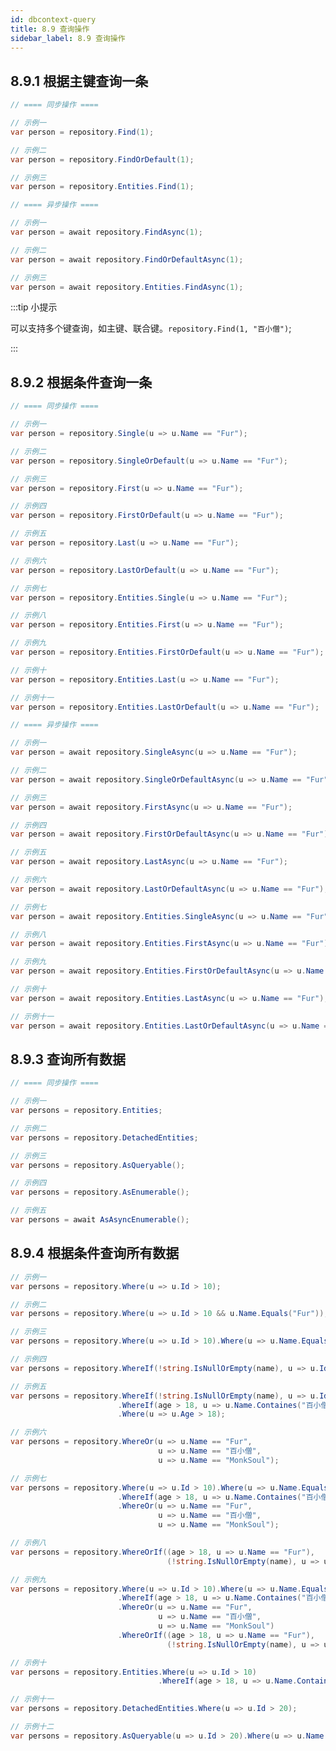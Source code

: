 ```yaml
---
id: dbcontext-query
title: 8.9 查询操作
sidebar_label: 8.9 查询操作
---
```


## 8.9.1 根据主键查询一条

```cs
// ==== 同步操作 ====

// 示例一
var person = repository.Find(1);

// 示例二
var person = repository.FindOrDefault(1);

// 示例三
var person = repository.Entities.Find(1);

// ==== 异步操作 ====

// 示例一
var person = await repository.FindAsync(1);

// 示例二
var person = await repository.FindOrDefaultAsync(1);

// 示例三
var person = await repository.Entities.FindAsync(1);

```

:::tip 小提示

可以支持多个键查询，如主键、联合键。`repository.Find(1, "百小僧")`;

:::

## 8.9.2 根据条件查询一条

```cs
// ==== 同步操作 ====

// 示例一
var person = repository.Single(u => u.Name == "Fur");

// 示例二
var person = repository.SingleOrDefault(u => u.Name == "Fur");

// 示例三
var person = repository.First(u => u.Name == "Fur");

// 示例四
var person = repository.FirstOrDefault(u => u.Name == "Fur");

// 示例五
var person = repository.Last(u => u.Name == "Fur");

// 示例六
var person = repository.LastOrDefault(u => u.Name == "Fur");

// 示例七
var person = repository.Entities.Single(u => u.Name == "Fur");

// 示例八
var person = repository.Entities.First(u => u.Name == "Fur");

// 示例九
var person = repository.Entities.FirstOrDefault(u => u.Name == "Fur");

// 示例十
var person = repository.Entities.Last(u => u.Name == "Fur");

// 示例十一
var person = repository.Entities.LastOrDefault(u => u.Name == "Fur");

// ==== 异步操作 ====

// 示例一
var person = await repository.SingleAsync(u => u.Name == "Fur");

// 示例二
var person = await repository.SingleOrDefaultAsync(u => u.Name == "Fur");

// 示例三
var person = await repository.FirstAsync(u => u.Name == "Fur");

// 示例四
var person = await repository.FirstOrDefaultAsync(u => u.Name == "Fur");

// 示例五
var person = await repository.LastAsync(u => u.Name == "Fur");

// 示例六
var person = await repository.LastOrDefaultAsync(u => u.Name == "Fur");

// 示例七
var person = await repository.Entities.SingleAsync(u => u.Name == "Fur");

// 示例八
var person = await repository.Entities.FirstAsync(u => u.Name == "Fur");

// 示例九
var person = await repository.Entities.FirstOrDefaultAsync(u => u.Name == "Fur");

// 示例十
var person = await repository.Entities.LastAsync(u => u.Name == "Fur");

// 示例十一
var person = await repository.Entities.LastOrDefaultAsync(u => u.Name == "Fur");
```

## 8.9.3 查询所有数据

```cs
// ==== 同步操作 ====

// 示例一
var persons = repository.Entities;

// 示例二
var persons = repository.DetachedEntities;

// 示例三
var persons = repository.AsQueryable();

// 示例四
var persons = repository.AsEnumerable();

// 示例五
var persons = await AsAsyncEnumerable();
```

## 8.9.4 根据条件查询所有数据

```cs
// 示例一
var persons = repository.Where(u => u.Id > 10);

// 示例二
var persons = repository.Where(u => u.Id > 10 && u.Name.Equals("Fur"));

// 示例三
var persons = repository.Where(u => u.Id > 10).Where(u => u.Name.Equals("Fur"));

// 示例四
var persons = repository.WhereIf(!string.IsNullOrEmpty(name), u => u.Id > 10 && u.Name.Equals("Fur"));

// 示例五
var persons = repository.WhereIf(!string.IsNullOrEmpty(name), u => u.Id > 10)
                        .WhereIf(age > 18, u => u.Name.Containes("百小僧"))
                        .Where(u => u.Age > 18);

// 示例六
var persons = repository.WhereOr(u => u.Name == "Fur",
                                 u => u.Name == "百小僧",
                                 u => u.Name == "MonkSoul");

// 示例七
var persons = repository.Where(u => u.Id > 10).Where(u => u.Name.Equals("Fur"));
                        .WhereIf(age > 18, u => u.Name.Containes("百小僧"))
                        .WhereOr(u => u.Name == "Fur",
                                 u => u.Name == "百小僧",
                                 u => u.Name == "MonkSoul");

// 示例八
var persons = repository.WhereOrIf((age > 18, u => u.Name == "Fur"),
                                   (!string.IsNullOrEmpty(name), u => u.Id > 10));

// 示例九
var persons = repository.Where(u => u.Id > 10).Where(u => u.Name.Equals("Fur"));
                        .WhereIf(age > 18, u => u.Name.Containes("百小僧"))
                        .WhereOr(u => u.Name == "Fur",
                                 u => u.Name == "百小僧",
                                 u => u.Name == "MonkSoul")
                        .WhereOrIf((age > 18, u => u.Name == "Fur"),
                                   (!string.IsNullOrEmpty(name), u => u.Id > 10));

// 示例十
var persons = repository.Entities.Where(u => u.Id > 10)
                                 .WhereIf(age > 18, u => u.Name.Containes("百小僧"));

// 示例十一
var persons = repository.DetachedEntities.Where(u => u.Id > 20);

// 示例十二
var persons = repository.AsQueryable(u => u.Id > 20).Where(u => u.Name == "Fur");
```
